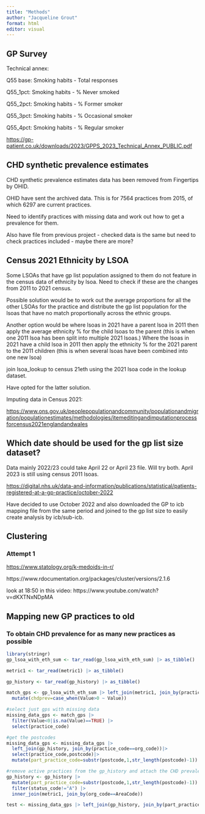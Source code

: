 ```yaml
---
title: "Methods"
author: "Jacqueline Grout"
format: html
editor: visual
---
```


## GP Survey

Technical annex:

Q55 base: Smoking habits - Total responses

Q55_1pct: Smoking habits - % Never smoked

Q55_2pct: Smoking habits - % Former smoker

Q55_3pct: Smoking habits - % Occasional smoker

Q55_4pct: Smoking habits - % Regular smoker

<https://gp-patient.co.uk/downloads/2023/GPPS_2023_Technical_Annex_PUBLIC.pdf>

## CHD synthetic prevalence estimates

CHD synthetic prevalence estimates data has been removed from Fingertips by OHID.

OHID have sent the archived data. This is for 7564 practices from 2015, of which 6297 are current practices.

Need to identify practices with missing data and work out how to get a prevalence for them.

Also have file from previous project - checked data is the same but need to check practices included - maybe there are more?

## Census 2021 Ethnicity by LSOA

Some LSOAs that have gp list population assigned to them do not feature in the census data of ethnicity by lsoa. Need to check if these are the changes from 2011 to 2021 census.

Possible solution would be to work out the average proportions for all the other LSOAs for the practice and distribute the gp list population for the lsoas that have no match proportionally across the ethnic groups.

Another option would be where lsoas in 2021 have a parent lsoa in 2011 then apply the average ethnicity % for the child lsoas to the parent (this is when one 2011 lsoa has been split into multiple 2021 lsoas.) Where the lsoas in 2021 have a child lsoa in 2011 then apply the ethnicity % for the 2021 parent to the 2011 children (this is when several lsoas have been combined into one new lsoa)

join lsoa_lookup to census 21eth using the 2021 lsoa code in the lookup dataset.

Have opted for the latter solution.

Imputing data in Census 2021:

<https://www.ons.gov.uk/peoplepopulationandcommunity/populationandmigration/populationestimates/methodologies/itemeditingandimputationprocessforcensus2021englandandwales>

## Which date should be used for the gp list size dataset?

Data mainly 2022/23 could take April 22 or April 23 file. Will try both. April 2023 is still using census 2011 lsoas.

<https://digital.nhs.uk/data-and-information/publications/statistical/patients-registered-at-a-gp-practice/october-2022>

Have decided to use October 2022 and also downloaded the GP to icb mapping file from the same period and joined to the gp list size to easily create analysis by icb/sub-icb.

## Clustering

### Attempt 1

<https://www.statology.org/k-medoids-in-r/>

https://www.rdocumentation.org/packages/cluster/versions/2.1.6

look at 18:50 in this video: https://www.youtube.com/watch?v=dKXTNxNDpMA

## Mapping new GP practices to old

### To obtain CHD prevalence for as many new practices as possible

```r
library(stringr)
gp_lsoa_with_eth_sum <- tar_read(gp_lsoa_with_eth_sum) |> as_tibble()

metric1 <- tar_read(metric1) |> as_tibble()

gp_history <- tar_read(gp_history) |> as_tibble()

match_gps <- gp_lsoa_with_eth_sum |> left_join(metric1, join_by(practice_code==AreaCode)) |>
  mutate(chdprev=case_when(Value>0 ~ Value))

#select just gps with missing data
missing_data_gps <- match_gps |> 
  filter(Value<0|is.na(Value)==TRUE) |>
  select(practice_code)

#get the postcodes
missing_data_gps <- missing_data_gps |> 
  left_join(gp_history, join_by(practice_code==org_code))|>
  select(practice_code,postcode)|>
  mutate(part_practice_code=substr(postcode,1,str_length(postcode)-1))

#remove active practices from the gp_history and attach the CHD prevalence(metric1)
gp_history <- gp_history |> 
  mutate(part_practice_code=substr(postcode,1,str_length(postcode)-1)) |>
  filter(status_code!="A") |>
  inner_join(metric1, join_by(org_code==AreaCode))

test <- missing_data_gps |> left_join(gp_history, join_by(part_practice_code==part_practice_code))
                     


```
